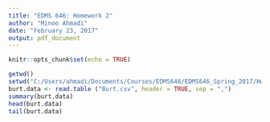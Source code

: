 ```yaml
---
title: "EDMS 646: Homework 2"
author: "Minoo Ahmadi"
date: "February 23, 2017"
output: pdf_document
---
```


```r
knitr::opts_chunk$set(echo = TRUE)
```

```r
getwd()
setwd("C:/Users/ahmadi/Documents/Courses/EDMS646/EDMS646_Spring_2017/Hwk2")
burt.data <- read.table ("Burt.csv", header = TRUE, sep = ",")
summary(burt.data)
head(burt.data)
tail(burt.data)
```



\begin{center}
\Large \textbf{Part 1: Correlation}
\end{center}

\begin{enumerate}

\item 
```r

library(ggplot2)
dev.off()
ggplot(burt.data, aes(OwnIQ, FostIQ)) + geom_point(size = 2) + geom_smooth(method = "lm") # + scale_color_brewer(palette = "Set1")   # or: plot (burt.data$OwnIQ~burt.data$FostIQ)


```


\item 

\item 

\item How to write Mathematics

\LaTeX{} is great at typesetting mathematics. Let $X_1, X_2, \ldots, X_n$ be a sequence of independent and identically distributed random variables with $\text{E}[X_i] = \mu$ and $\text{Var}[X_i] = \sigma^2 < \infty$, and let
\[S_n = \frac{X_1 + X_2 + \cdots + X_n}{n}
      = \frac{1}{n}\sum_{i}^{n} X_i\]
denote their mean. Then as $n$ approaches infinity, the random variables $\sqrt{n}(S_n - \mu)$ converge in distribution to a normal $\mathcal{N}(0, \sigma^2)$.


\item

\end{enumerate}

\begin{center}
\Large \textbf{Part 2: Simple Regression}
\end{center}

\begin{enumerate}
\item
\item
\item blah blah
\begin{enumerate}
\item Like this,
\item and like this.
\item
\end{enumerate}
\item
\item
\item mhmb
\begin{enumerate}
\item 
\item
\item 
\item
\item 
\item
\item 
\item
\item
\end{enumerate}
\item geez
\begin{enumerate}
\item 
\item
\item
\item
\end{enumerate} 
\end{enumerate}

\begin{center}
\Large \textbf{Part 3: ANOVA Table}
\end{center}

\begin{enumerate}
\item 
\end{enumerate}



